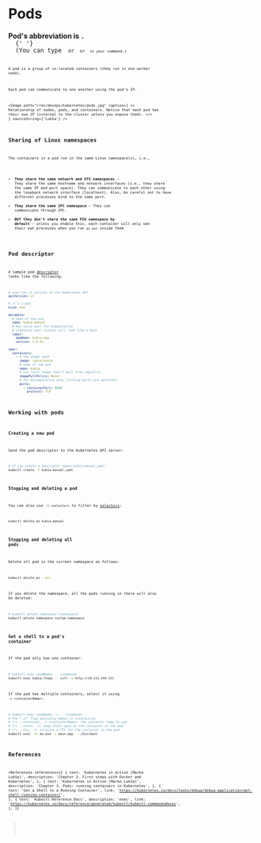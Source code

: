 
# Pods

<NoteBox type="info">
  <strong>
    Pod's abbreviation is <Code str="po" />.
  </strong>{' '}
  (You can type <Code str="po" /> or <Code str="pod" /> or <Code str="pods" /> in your command.)
</NoteBox>

A pod is a group of co-located containers (they run in one worker node).

Each pod can communicate to one another using the pod's IP.

<Image
  path="/res/devops/kubernetes/pods.jpg"
  caption={
    <>
      Relationship of nodes, pods, and containers. Notice that each pod has their own IP (internal
      to the cluster unless you expose them).
    </>
  }
  sourceString={'Lukša'}
/>

## Sharing of Linux namespaces

The containers in a pod run in the same Linux namespace(s), i.e.,

- **They share the same network and UTS namespaces** &mdash; They share the same hostname and network interfaces (i.e., they share the same IP and port space). They can communicate to each other using the loopback network interface (localhost). Also, be careful not to have different processes bind to the same port.
- **They share the same IPC namespace** &mdash; They can communicate through IPC.
- **BUT they don't share the same PID namespace by default** &mdash; unless you enable this, each container will only see their own processes when you run `ps aux` inside them

## Pod descriptor

A sample pod [descriptor](devops/kubernetes/concepts/getting-started/yaml-descriptor) looks like the following:

```yaml
# uses the v1 version of the Kubernetes API
apiVersion: v1

# it's a pod
kind: Pod

metadata:
  # name of the pod
  name: kubia-manual
  # key-value pair for organization
  # otherwise your cluster will look like a mess
  label:
    appName: kubia-app
    version: 1.0.0]

spec:
  containers:
    - # the image used
      image: luksa/kubia
      # name of the pod
      name: kubia
      # use local image (don't pull from registry)
      imagePullPolicy: Never
      # for documentation only (listing ports are optional)
      ports:
        - containerPort: 8080
          protocol: TCP
```

## Working with pods

### Creating a new pod

Send the pod descriptor to the Kubernetes API server:

```bash
# If you create a descriptor named kubia-manual.yaml:
kubectl create -f kubia-manual.yaml
```

### Stopping and deleting a pod

You can also use `-l <selector>` to filter by [selectors](/devops/kubernetes/concepts/getting-started/labels-selectors):

```bash
kubectl delete po kubia-manual
```

### Stopping and deleting all pods

Delete all pod in the current namespace as follows:

```bash
kubectl delete po --all
```

If you delete the namespace, all the pods running in there will also be deleted:

```bash
# kubectl delete namespace <namespace>
kubectl delete namespace custom-namespace
```

### Get a shell to a pod's container

If the pod only has one container:

```bash
# kubectl exec <podName> -- <command>
kubectl exec kubia-7nog1 -- curl -s http://10.111.249.153
```

If the pod has multiple containers, select it using `-c <containerName>`:

```bash
# kubectl exec <podName> -c -- <command>
# The "-it" flag basically makes it interactive
# (*) --container, -c <containerName>: the container name to use
# (*) --stdin, -i: keep stdin open on the container in the pod
# (*) --tty, -t: allocate a TTY for the container in the pod
kubectl exec -it my-pod -c main-app -- /bin/bash
```

## References

<References
  references={[
    {
      text: 'Kubernetes in Action (Marko Lukša)',
      description: 'Chapter 2. First steps with Docker and Kubernetes',
    },
    {
      text: 'Kubernetes in Action (Marko Lukša)',
      description: 'Chapter 3. Pods: running containers in Kubernetes',
    },
    {
      text: 'Get a Shell to a Running Container',
      link: 'https://kubernetes.io/docs/tasks/debug/debug-application/get-shell-running-container/',
    },
    {
      text: 'Kubectl Reference Docs',
      description: 'exec',
      link: 'https://kubernetes.io/docs/reference/generated/kubectl/kubectl-commands#exec',
    },
  ]}
></References>
